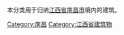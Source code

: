 本分类用于归纳[[江西省|江西省]][[南昌市|南昌市]]境内的建筑。

[[Category:南昌|Category:南昌]]
[[Category:江西省建筑物|Category:江西省建筑物]]